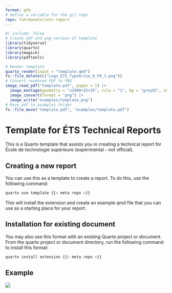 ```yaml
---
format: gfm
# define a variable for the git repo
repo: fuhrmanator/ets-report
---
```


<!-- README.md is generated from README.qmd. Please edit that file -->

<!-- You must have installed R, as well as the R packages tidyverse, quarto, magick -->

```r
#| include: false
# Create pdf and png version of template
library(tidyverse)
library(quarto)
library(magick)
library(pdftools)

# Render template
quarto_render(input = "template.qmd")
fs::file_delete(c("Logo_ETS_TypoGrise_D_FR_1.png"))
# Convert rendered PDF to PNG
image_read_pdf("template.pdf", pages = 1) |>
  image_montage(geometry = "x2000+25+35", tile = "1", bg = "grey92", shadow = TRUE) |>
  image_convert(format = "png") |>
  image_write("examples/template.png")
# Move pdf to examples folder
fs::file_move("template.pdf", "examples/template.pdf")
```

# Template for ÉTS Technical Reports

This is a Quarto template that assists you in creating a technical report for École de technologie supérieure (experimental - not official).

## Creating a new report

You can use this as a template to create a report.
To do this, use the following command:

```bash
quarto use template {{< meta repo >}}
```

This will install the extension and create an example qmd file that you can use as a starting place for your report.

## Installation for existing document

You may also use this format with an existing Quarto project or document.
From the quarto project or document directory, run the following command to install this format:

```bash
quarto install extension {{< meta repo >}}
```

## Example

[![](examples/template.png)](examples/template.pdf)
